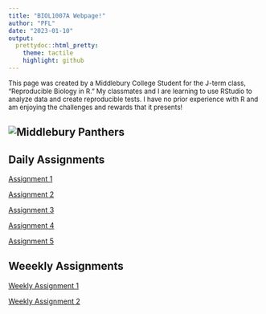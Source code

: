 ```yaml
---
title: "BIOL1007A Webpage!"
author: "PFL"
date: "2023-01-10"
output:
  prettydoc::html_pretty:
    theme: tactile
    highlight: github
---
```

<font size="2"> This page was created by a Middlebury College Student for the J-term class, "Reproducible Biology in R." My classmates and I are learning to use RStudio to analyze data and create reproducible tests. I have no prior experience with R and am enjoying the challenges and rewards that it presents! </font>

![Middlebury Panthers](http://www.nicholasmoegly.com/wp-content/uploads/2017/04/Nicholas-Moegly-Middlebury-Mascot-Logo.jpg)
--- 

## Daily Assignments 

[Assignment 1](Assignment_1.html)

[Assignment 2](Assignment_2.html) 

[Assignment 3](Assignment_3.html)

[Assignment 4](Assignment_4.html)

[Assignment 5](Assignment_5.html)

## Weeekly Assignments

[Weekly Assignment 1](Weekly_Assignment_1.html)

[Weekly Assignment 2](Weekly_Assignment_2.html)



